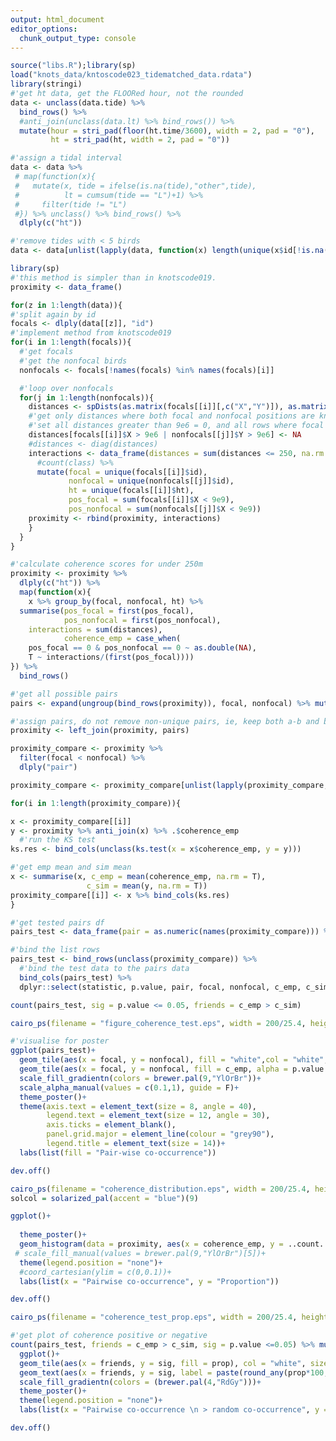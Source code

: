 ```yaml
---
output: html_document
editor_options:
  chunk_output_type: console
---
```

```r
source("libs.R");library(sp)
load("knots_data/kntoscode023_tidematched_data.rdata")
library(stringi)
#'get ht data, get the FLOORed hour, not the rounded
data <- unclass(data.tide) %>%
  bind_rows() %>%
  #anti_join(unclass(data.lt) %>% bind_rows()) %>%
  mutate(hour = stri_pad(floor(ht.time/3600), width = 2, pad = "0"),
         ht = stri_pad(ht, width = 2, pad = "0"))

#'assign a tidal interval
data <- data %>%
 # map(function(x){
 #   mutate(x, tide = ifelse(is.na(tide),"other",tide),
 #          lt = cumsum(tide == "L")+1) %>%
 #     filter(tide != "L")
 #}) %>% unclass() %>% bind_rows() %>%
  dlply(c("ht"))

#'remove tides with < 5 birds
data <- data[unlist(lapply(data, function(x) length(unique(x$id[!is.na(x$id)])))) >= 5]
```

```r
library(sp)
#'this method is simpler than in knotscode019.
proximity <- data_frame()

for(z in 1:length(data)){
#'split again by id
focals <- dlply(data[[z]], "id")
#'implement method from knotscode019
for(i in 1:length(focals)){
  #'get focals
  #'get the nonfocal birds
  nonfocals <- focals[!names(focals) %in% names(focals)[i]]

  #'loop over nonfocals
  for(j in 1:length(nonfocals)){
    distances <- spDists(as.matrix(focals[[i]][,c("X","Y")]), as.matrix(nonfocals[[j]][,c("X","Y")]), diagonal = T)
    #'get only distances where both focal and nonfocal positions are known
    #'set all distances greater than 9e6 = 0, and all rows where focal pos and all cols where nonfocal pos are > 9e6
    distances[focals[[i]]$X > 9e6 | nonfocals[[j]]$Y > 9e6] <- NA
    #distances <- diag(distances)
    interactions <- data_frame(distances = sum(distances <= 250, na.rm = T)) %>%
      #count(class) %>%
      mutate(focal = unique(focals[[i]]$id),
             nonfocal = unique(nonfocals[[j]]$id),
             ht = unique(focals[[i]]$ht),
             pos_focal = sum(focals[[i]]$X < 9e9),
             pos_nonfocal = sum(nonfocals[[j]]$X < 9e9))
    proximity <- rbind(proximity, interactions)
    }
  }
}
```

```r
#'calculate coherence scores for under 250m
proximity <- proximity %>%
  dlply(c("ht")) %>%
  map(function(x){
    x %>% group_by(focal, nonfocal, ht) %>%
  summarise(pos_focal = first(pos_focal),
            pos_nonfocal = first(pos_nonfocal),
    interactions = sum(distances),
            coherence_emp = case_when(
    pos_focal == 0 & pos_nonfocal == 0 ~ as.double(NA),
    T ~ interactions/(first(pos_focal))))
}) %>%
  bind_rows()

#'get all possible pairs
pairs <- expand(ungroup(bind_rows(proximity)), focal, nonfocal) %>% mutate(pair = 1:nrow(.))

#'assign pairs, do not remove non-unique pairs, ie, keep both a-b and b-a FOR NOW to construct the simulated coherence matrices
proximity <- left_join(proximity, pairs)
```

```r
proximity_compare <- proximity %>%
  filter(focal < nonfocal) %>%
  dlply("pair")

proximity_compare <- proximity_compare[unlist(lapply(proximity_compare, nrow)) >= 10]

for(i in 1:length(proximity_compare)){

x <- proximity_compare[[i]]
y <- proximity %>% anti_join(x) %>% .$coherence_emp
  #'run the KS test
ks.res <- bind_cols(unclass(ks.test(x = x$coherence_emp, y = y)))

#'get emp mean and sim mean
x <- summarise(x, c_emp = mean(coherence_emp, na.rm = T),
                 c_sim = mean(y, na.rm = T))
proximity_compare[[i]] <- x %>% bind_cols(ks.res)
}

#'get tested pairs df
pairs_test <- data_frame(pair = as.numeric(names(proximity_compare))) %>% left_join(pairs)

#'bind the list rows
pairs_test <- bind_rows(unclass(proximity_compare)) %>%
  #'bind the test data to the pairs data
  bind_cols(pairs_test) %>%
  dplyr::select(statistic, p.value, pair, focal, nonfocal, c_emp, c_sim)
```

```r
count(pairs_test, sig = p.value <= 0.05, friends = c_emp > c_sim)

cairo_ps(filename = "figure_coherence_test.eps", width = 200/25.4, height = 200/25.4)

#'visualise for poster
ggplot(pairs_test)+
  geom_tile(aes(x = focal, y = nonfocal), fill = "white",col = "white", size = 1)+
  geom_tile(aes(x = focal, y = nonfocal, fill = c_emp, alpha = p.value <= 0.05), col = "white", size = 1)+
  scale_fill_gradientn(colors = brewer.pal(9,"YlOrBr"))+
  scale_alpha_manual(values = c(0.1,1), guide = F)+
  theme_poster()+
  theme(axis.text = element_text(size = 8, angle = 40),
        legend.text = element_text(size = 12, angle = 30),
        axis.ticks = element_blank(),
        panel.grid.major = element_line(colour = "grey90"),
        legend.title = element_text(size = 14))+
  labs(list(fill = "Pair-wise co-occurrence"))

dev.off()
```

```r
cairo_ps(filename = "coherence_distribution.eps", width = 200/25.4, height = 200/25.4, fallback_resolution = 600)
solcol = solarized_pal(accent = "blue")(9)

ggplot()+
  
  theme_poster()+
  geom_histogram(data = proximity, aes(x = coherence_emp, y = ..count../sum(..count..)), geom = "line", fill = colb1, col = solcol[3])+
 # scale_fill_manual(values = brewer.pal(9,"YlOrBr")[5])+
  theme(legend.position = "none")+
  #coord_cartesian(ylim = c(0,0.1))+
  labs(list(x = "Pairwise co-occurrence", y = "Proportion"))

dev.off()
```

```r
cairo_ps(filename = "coherence_test_prop.eps", width = 200/25.4, height = 200/25.4, fallback_resolution = 600)

#'get plot of coherence positive or negative
count(pairs_test, friends = c_emp > c_sim, sig = p.value <=0.05) %>% mutate(prop = n/(sum(n))) %>%
  ggplot()+
  geom_tile(aes(x = friends, y = sig, fill = prop), col = "white", size = 2)+
  geom_text(aes(x = friends, y = sig, label = paste(round_any(prop*100,0.1), "%")), col ="white", size = 12)+
  scale_fill_gradientn(colors = (brewer.pal(4,"RdGy")))+
  theme_poster()+
  theme(legend.position = "none")+
  labs(list(x = "Pairwise co-occurrence \n > random co-occurrence", y = "K-S test significance \n P-value ≤ 0.05"))

dev.off()
```
